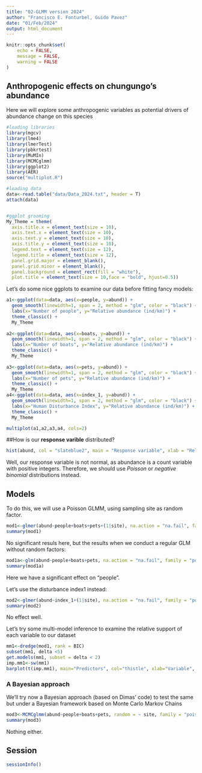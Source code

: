 ```yaml
---
title: "02-GLMM version 2024"
author: "Francisco E. Fonturbel, Guido Pavez"
date: "01/Feb/2024"
output: html_document
---
```


```r
knitr::opts_chunk$set(
	echo = FALSE,
	message = FALSE,
	warning = FALSE
)
```

## Anthropogenic effects on chungungo's abundance

Here we will explore some anthropogenic variables as potential drivers of abundance change on this species

```r
#loading libraries
library(mgcv)
library(lme4)
library(lmerTest)
library(pbkrtest)
library(MuMIn)
library(MCMCglmm)
library(ggplot2)
library(AER)
source("multiplot.R")

#loading data
data<-read.table("data/Data_2024.txt", header = T)
attach(data)


#ggplot grooming
My_Theme = theme(
  axis.title.x = element_text(size = 10),
  axis.text.x = element_text(size = 10),
  axis.text.y = element_text(size = 10),
  axis.title.y = element_text(size = 10),
  legend.text = element_text(size = 12),
  legend.title = element_text(size = 12),
  panel.grid.major = element_blank(),
  panel.grid.minor = element_blank(),
  panel.background = element_rect(fill = "white"),
  plot.title = element_text(size = 10,face = "bold", hjust=0.5))
```

Let's do some nice ggplots to examine our data before fitting fancy models:

```r
a1<-ggplot(data=data, aes(x=people, y=abund)) +
  geom_smooth(linewidth=1, span = 2, method = "glm", color = "black") +
  labs(x="Number of people", y="Relative abundance (ind/km)") +
  theme_classic() +
  My_Theme
  
a2<-ggplot(data=data, aes(x=boats, y=abund)) +
  geom_smooth(linewidth=1, span = 2, method = "glm", color = "black") +
  labs(x="Number of boats", y="Relative abundance (ind/km)") +
  theme_classic() +
  My_Theme
  
a3<-ggplot(data=data, aes(x=pets, y=abund)) +
  geom_smooth(linewidth=1, span = 2, method = "glm", color = "black") +
  labs(x="Number of pets", y="Relative abundance (ind/km)") +
  theme_classic() +
  My_Theme
a4<-ggplot(data=data, aes(x=index_1, y=abund)) +
  geom_smooth(linewidth=1, span = 2, method = "glm", color = "black") +
  labs(x="Human Disturbance Index", y="Relative abundance (ind/km)") +
  theme_classic() +
  My_Theme

multiplot(a1,a2,a3,a4, cols=2)
```

##How is our **response varible** distributed?

```r
hist(abund, col = "slateblue2", main = "Response variable", xlab = "Relative abundance", ylab = "Frequency")
```

Well, our response variable is not normal, as abundance is a count variable with positive integers. Therefore, we should use _Poisson_ or _negative binomial_ distributions instead.

## Models

To do this, we will use a Poisson GLMM, using sampling site as random factor.

```r
mod1<-glmer(abund~people+boats+pets+(1|site), na.action = "na.fail", family = "poisson")
summary(mod1)
```

No significant resuls here, but the results when we conduct a regular GLM without random factors:

```r
mod1a<-glm(abund~people+boats+pets, na.action = "na.fail", family = "poisson")
summary(mod1a)
```

Here we have a significant effect on "people".


Let's use the disturbance index1 instead:

```r
mod2<-glmer(abund~index_1+(1|site), na.action = "na.fail", family = "poisson")
summary(mod2)
```

No effect well.


Let's try some multi-model inference to examine the relative support of each variable to our dataset


```r
mm1<-dredge(mod1, rank = BIC)
subset(mm1, delta <5)
get.models(mm1, subset = delta < 2)
imp.mm1<-sw(mm1)
barplot(t(imp.mm1), main="Predictors", col="thistle", xlab="Variable", ylab="Relative support")
```


### A Bayesian approach

We'll try now a Bayesian approach (based on Dimas' code) to test the same but under a Bayesian framework based on Monte Carlo Markov Chains

```r
mod3<-MCMCglmm(abund~people+boats+pets, random = ~ site, family = "poisson", data=data, verbose = FALSE)
summary(mod3)
```

Nothing either.

## Session

```r
sessionInfo()
```